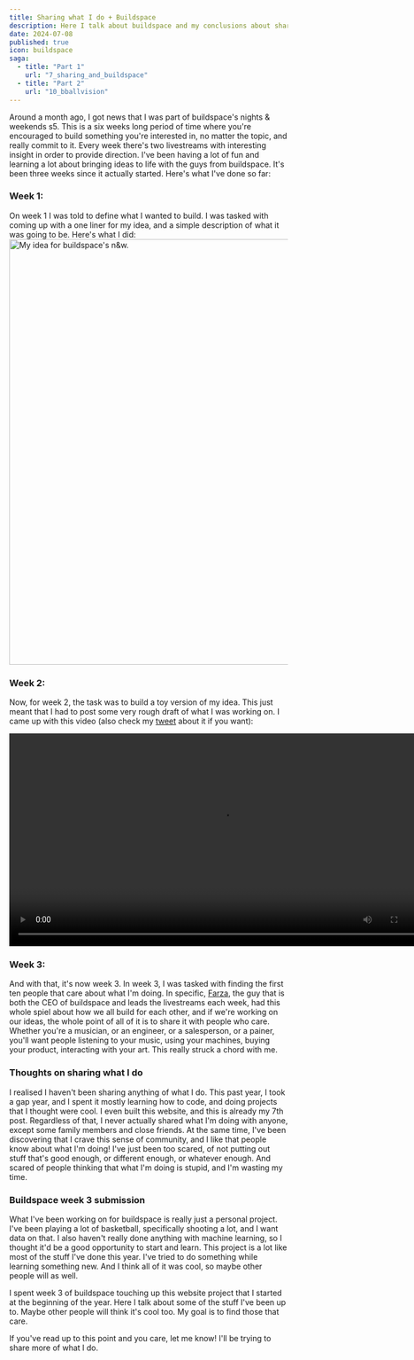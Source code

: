 ```yaml
---
title: Sharing what I do + Buildspace
description: Here I talk about buildspace and my conclusions about sharing my work.
date: 2024-07-08
published: true
icon: buildspace
saga:
  - title: "Part 1"
    url: "7_sharing_and_buildspace"
  - title: "Part 2"
    url: "10_bballvision"
---
```


Around a month ago, I got news that I was part of buildspace's nights & weekends s5. This is a six weeks long period of time where you're encouraged to build something you're interested in, no matter the topic, and really commit to it. Every week there's two livestreams with interesting insight in order to provide direction. I've been having a lot of fun and learning a lot about bringing ideas to life with the guys from buildspace. 
It's been three weeks since it actually started. Here's what I've done so far:
### Week 1:
On week 1 I was told to define what I wanted to build. I was tasked with coming up with a one liner for my idea, and a simple description of what it was going to be. Here's what I did:
<img className="border-2 border-border rounded-md" src="https://utfs.io/f/If0ZI6Cx8kn0swoNKL6XgCv6yKwYGLouUVTbEe2AN81HtWlz" width="768" alt="My idea for buildspace's n&w." />

### Week 2:
Now, for week 2, the task was to build a toy version of my idea. This just meant that I had to post some very rough draft of what I was working on. I came up with this video (also check my <a className="link" target="_blank" href="https://x.com/achichorroc/status/1808180518883566010">tweet</a> about it if you want):

<div className="flex justify-center">
    <video className="border-2 border-border rounded-md" width="768" controls>
        <source src="https://utfs.io/f/If0ZI6Cx8kn00D6HEpNLNmz7d5qZgfWVMDh3KH2ux9CGwseb" type="video/mp4" />
Your browser does not support the video tag.
    </video>
</div>

### Week 3:
And with that, it's now week 3. In week 3, I was tasked with finding the first ten people that care about what I'm doing. In specific, <a href="https://x.com/FarzaTV" target="_blank" className="link">Farza</a>, the guy that is both the CEO of buildspace and leads the livestreams each week, had this whole spiel about how we all build for each other, and if we're working on our ideas, the whole point of all of it is to share it with people who care. Whether you're a musician, or an engineer, or a salesperson, or a painer, you'll want people listening to your music, using your machines, buying your product, interacting with your art. This really struck a chord with me.

### Thoughts on sharing what I do

I realised I haven't been sharing anything of what I do. This past year, I took a gap year, and I spent it mostly learning how to code, and doing projects that I thought were cool. I even built this website, and this is already my 7th post. Regardless of that, I never actually shared what I'm doing with anyone, except some family members and close friends. At the same time, I've been discovering that I crave this sense of community, and I like that people know about what I'm doing! I've just been too scared, of not putting out stuff that's good enough, or different enough, or whatever enough. And scared of people thinking that what I'm doing is stupid, and I'm wasting my time. 

### Buildspace week 3 submission

What I've been working on for buildspace is really just a personal project. I've been playing a lot of basketball, specifically shooting a lot, and I want data on that. I also haven't really done anything with machine learning, so I thought it'd be a good opportunity to start and learn. 
This project is a lot like most of the stuff I've done this year. I've tried to do something while learning something new. And I think all of it was cool, so maybe other people will as well.

I spent week 3 of buildspace touching up this website project that I started at the beginning of the year. Here I talk about some of the stuff I've been up to. Maybe other people will think it's cool too. My goal is to find those that care.

If you've read up to this point and you care, let me know! I'll be trying to share more of what I do.